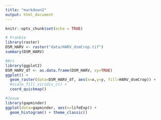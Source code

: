 ```yaml
---
title: "markdown2"
output: html_document
---
```


```r
knitr::opts_chunk$set(echo = TRUE)
```

```r
# Frankie
library(raster)
DSM_HARV <- raster("data/HARV_dsmCrop.tif")
summary(DSM_HARV)
```

```r

#Ari
library(ggplot2)
DSM_HARV_df <- as.data.frame(DSM_HARV, xy=TRUE)
ggplot() +
  geom_raster(data=DSM_HARV_df, aes(x=x,y=y, fill=HARV_dsmCrop)) +
  #scale_fill_viridis_c() +
  coord_quickmap()
```


```r
#Josue
library(gapminder)
ggplot(data=gapminder, aes(x=lifeExp)) +
  geom_histogram() + theme_classic()
```

